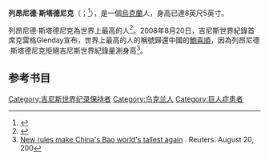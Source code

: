 {{Infobox person
| name        = 列昂尼德·斯塔德尼克<br /><small>{{lang|ru|Леонид Степанович Стадник}}</small>
| image       =
| birth_date  = 1970年8月5日
| birth_place = {{USSR}}[[烏克蘭蘇維埃社會主義共和國|烏克蘭蘇維埃社會主義共和國]][[日托米爾州|日托米爾州]][[丘德尼夫區|丘德尼夫區]]
| death_date = {{death date and age|2014|8|24|1970|8|5|df=yes}}
| death_place = {{UKR}}[[日托米爾州|日托米爾州]][[丘德尼夫區|丘德尼夫區]]
| height       = {{convert|257|cm|ftin}}
| weight      = {{convert|200|kg|lb st}}
}}
'''列昂尼德·斯塔德尼克'''（{{lang-uk|Леонід Степанович Стадник}}；{{bd|1970年|8月5日|2014年|8月24日|catIdx=S}}<ref>{{cite news| title=World's 'tallest man' at 8ft 4 inches dies aged 44| url=http://www.mirror.co.uk/news/world-news/worlds-tallest-man-8ft-4-4105252| author=Will Stewart| work=Mirror| date=25 August 2014| accessdate=2014-08-26| archive-date=2020-11-12| archive-url=https://web.archive.org/web/20201112020138/https://www.mirror.co.uk/news/world-news/worlds-tallest-man-8ft-4-4105252| dead-url=no}}</ref>），是一個[[烏克蘭|烏克蘭]]人，身高已達8英尺5英寸。

列昂尼德·斯塔德尼克為世界上最高的人<ref>{{cite web |url=http://www.guinnessworldrecords.com/mediazone/pdfs/news/070807_US_Book_Launch.pdf |title=Press release |publisher=Guinness World Records 2008 |date=2007-08-07 |accessdate=2007-08-09 |quote=The world authority on record breaking launches with more astounding new records including the introduction of the world's tallest living human being in the world: Leonid Stadnyk (7ft6in tall) |archive-date=2018-09-30 |archive-url=https://web.archive.org/web/20180930022517/http://www.guinnessworldrecords.com/mediazone/pdfs/news/070807_US_Book_Launch.pdf |dead-url=no }}</ref>。2008年8月20日，吉尼斯世界紀錄首席克雷格Glenday宣布，世界上最高的人的稱號歸還中國的[[鮑喜順|鮑喜順]]，因為列昂尼德·斯塔德尼克拒絕吉尼斯世界紀錄量測身高<ref>[http://uk.reuters.com/article/oddlyEnoughNews/idUKN1929897020080820?sp=true New rules make China's Bao world's tallest again] {{Wayback|url=http://uk.reuters.com/article/oddlyEnoughNews/idUKN1929897020080820?sp=true |date=20090218194526 }}. Reuters. August 20, 200</ref>。

== 参考书目 ==
{{reflist}}

{{S-start}}
{{s-hou||1971年| | |}}
{{s-ach|rec}}
{{Succession box| before = [[鲍喜顺|鲍喜顺]]| title = [[高人列表|世界最高的人]]|years= 2007年8月7日 — 2008年8月20日 | after = [[鲍喜顺|鲍喜顺]]}}
{{end box}}

[[Category:吉尼斯世界纪录保持者|Category:吉尼斯世界纪录保持者]]
[[Category:乌克兰人|Category:乌克兰人]]
[[Category:巨人症患者|Category:巨人症患者]]